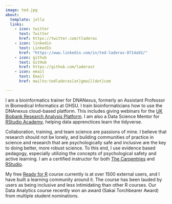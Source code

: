 ```yaml
---
image: ted.jpg
about:
  template: jolla
  links:
    - icon: twitter
      text: Twitter
      href: https://twitter.com/tladeras
    - icon: linkedin
      text: LinkedIn
      href: "https://www.linkedin.com/in/ted-laderas-0714a92/"
    - icon: github
      text: GitHub
      href: https://github.com/laderast
    - icon: email
      text: Email
      href: mailto:tedladeras[at]gmail[dot]com

---
```


I am a bioinformatics trainer for DNANexus, formerly an Assistant Professor in Biomedical Informatics at OHSU. I train bioinformaticians how to use the DNAnexus cloud-based platform. This includes giving webinars for the [UK Biobank Research Analysis Platform](https://www.youtube.com/playlist?list=PLRkZ0Fz-n3Z7Jg0Vz4vudLYnBza4EUGLM). I am also a Data Science Mentor for [RStudio Academy](https://www.rstudio.com/academy/), helping data apprenctices learn the tidyverse.

Collaboration, training, and team science are passions of mine. I believe that research should not be lonely, and building communities of practice in science and research that are psychologically safe and inclusive are the key to doing better, more robust science. To this end, I use evidence based pedagogy, especially utilizing the concepts of psychological safety and active learning. I am a certified instructor for both [The Carpentries](https://carpentries.org/) and [RStudio](https://rstudio.com).

My free [Ready for R](https://ready4r.netlify.app) course currently is at over 1500 external users, and I have built a learning community around it. The course has been lauded by users as being inclusive and less intimidating than other R courses. Our Data Analytics course recently won an award (Sakai Torchbearer Award) from multiple student nominations.